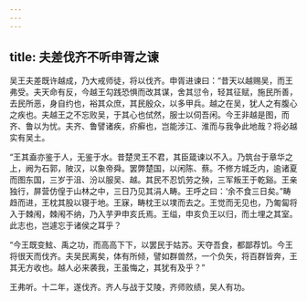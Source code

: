 ```yaml
---
---
---
```

title: 夫差伐齐不听申胥之谏
---


吴王夫差既许越成，乃大戒师徒，将以伐齐。申胥进谏曰：“昔天以越赐吴，而王弗受。夫天命有反，今越王勾践恐惧而改其谋，舍其愆令，轻其征赋，施民所善，去民所恶，身自约也，裕其众庶，其民殷众，以多甲兵。越之在吴，犹人之有腹心之疾也。夫越王之不忘败吴，于其心也侙然，服士以伺吾闲。今王非越是图，而齐、鲁以为忧。夫齐、鲁譬诸疾，疥癣也，岂能涉江、淮而与我争此地哉？将必越实有吴土。

“王其盍亦鉴于人，无鉴于水。昔楚灵王不君，其臣箴谏以不入。乃筑台于章华之上，阙为石郭，陂汉，以象帝舜。罢弊楚国，以闲陈、蔡。不修方城乏内，逾诸夏而图东国，三岁于沮、汾以服吴、越。其民不忍饥劳之殃，三军叛王于乾谿。王亲独行，屏营仿偟于山林之中，三日乃见其涓人畴。王呼之曰：‘余不食三日矣。”畴趋而进，王枕其股以寝于地。王寐，畴枕王以墣而去之。王觉而无见也，乃匍匐将入于棘闱，棘闱不纳，乃入芋尹申亥氏焉。王缢，申亥负王以归，而土埋之其室。此志也，岂遽忘于诸侯之耳乎？

“今王既变鮌、禹之功，而高高下下，以罢民于姑苏。天夺吾食，都鄙荐饥。今王将很天而伐齐。夫吴民离矣，体有所倾，譬如群兽然，一个负矢，将百群皆奔，王其无方收也。越人必来袭我，王虽悔之，其犹有及乎？”

王弗听。十二年，遂伐齐。齐人与战于艾陵，齐师败绩，吴人有功。

